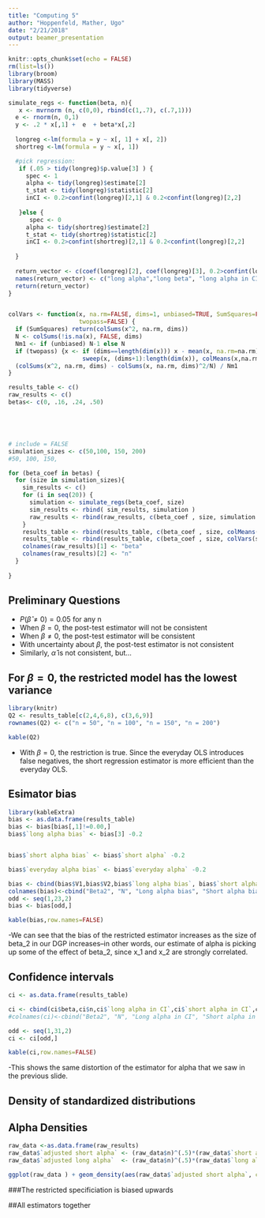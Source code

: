 ```yaml
---
title: "Computing 5"
author: "Hoppenfeld, Mather, Ugo"
date: "2/21/2018"
output: beamer_presentation
---
```


```r
knitr::opts_chunk$set(echo = FALSE)
rm(list=ls())
library(broom)
library(MASS)
library(tidyverse)
```



```r

simulate_regs <- function(beta, n){
   x <- mvrnorm (n, c(0,0), rbind(c(1,.7), c(.7,1)))
  e <- rnorm(n, 0,1)
  y <- .2 * x[,1] +  e  + beta*x[,2] 
  
  longreg <-lm(formula = y ~ x[, 1] + x[, 2])
  shortreg <-lm(formula = y ~ x[, 1])

  #pick regression:
   if (.05 > tidy(longreg)$p.value[3] ) {
     spec <- 1
     alpha <- tidy(longreg)$estimate[2]
     t_stat <- tidy(longreg)$statistic[2]
     inCI <- 0.2>confint(longreg)[2,1] & 0.2<confint(longreg)[2,2]
     
   }else {
      spec <- 0
     alpha <- tidy(shortreg)$estimate[2]
     t_stat <- tidy(shortreg)$statistic[2]
     inCI <- 0.2>confint(shortreg)[2,1] & 0.2<confint(longreg)[2,2]  
    
  }
  
  return_vector <- c(coef(longreg)[2], coef(longreg)[3], 0.2>confint(longreg)[2,1] & 0.2<confint(longreg)[2,2], coef(shortreg)[2], 0.2>confint(shortreg)[2,1] & 0.2<confint(shortreg)[2,2], spec, alpha, t_stat, inCI)
  names(return_vector) <- c("long alpha","long beta", "long alpha in CI", "short alpha" , "short alpha in CI", "Specification", "everyday alpha", "everyday t", "everday in CI" )
  return(return_vector)
}


colVars <- function(x, na.rm=FALSE, dims=1, unbiased=TRUE, SumSquares=FALSE,
                    twopass=FALSE) {
  if (SumSquares) return(colSums(x^2, na.rm, dims))
  N <- colSums(!is.na(x), FALSE, dims)
  Nm1 <- if (unbiased) N-1 else N
  if (twopass) {x <- if (dims==length(dim(x))) x - mean(x, na.rm=na.rm) else
                     sweep(x, (dims+1):length(dim(x)), colMeans(x,na.rm,dims))}
  (colSums(x^2, na.rm, dims) - colSums(x, na.rm, dims)^2/N) / Nm1
}
```



```r
results_table <- c()
raw_results <- c()
betas<- c(0, .16, .24, .50)





# include = FALSE
simulation_sizes <- c(50,100, 150, 200)
#50, 100, 150, 

for (beta_coef in betas) {
  for (size in simulation_sizes){
    sim_results <- c()
    for (i in seq(20)) {
      simulation <- simulate_regs(beta_coef, size)
      sim_results <- rbind( sim_results, simulation )
      raw_results <- rbind(raw_results, c(beta_coef , size, simulation ))
    }
    results_table <- rbind(results_table, c(beta_coef , size, colMeans(sim_results)))
    results_table <- rbind(results_table, c(beta_coef , size, colVars(sim_results)))
    colnames(raw_results)[1] <- "beta"
    colnames(raw_results)[2] <- "n"
  }
  
}
```


## Preliminary Questions
- $P(\hat{\beta} \neq 0) = 0.05$ for any n
- When $\beta = 0$, the post-test estimator will not be consistent
- When $\beta \neq 0$, the post-test estimator will be consistent
- With uncertainty about $\beta$, the post-test estimator is not consistent
- Similarly, $\hat{\alpha}$ is not consistent, but...

## For $\beta = 0$, the restricted model has the lowest variance
```r
library(knitr)
Q2 <- results_table[c(2,4,6,8), c(3,6,9)]
rownames(Q2) <- c("n = 50", "n = 100", "n = 150", "n = 200")
```

```r
kable(Q2)
```

- With $\beta = 0$, the restriction is true. Since the everyday OLS introduces false negatives, the short regression estimator is more efficient than the everyday OLS.




## Esimator bias

```r
library(kableExtra)
bias <- as.data.frame(results_table)
bias <- bias[bias[,1]!=0.00,]
bias$`long alpha bias` <- bias[3] -0.2


bias$`short alpha bias` <- bias$`short alpha` -0.2

bias$`everyday alpha bias` <- bias$`everyday alpha` -0.2

bias <- cbind(bias$V1,bias$V2,bias$`long alpha bias`, bias$`short alpha bias`,bias$`everyday alpha bias`)
colnames(bias)<-cbind("Beta2", "N", "Long alpha bias", "Short alpha bias", "Everyday alpha bias")
odd <- seq(1,23,2)
bias <- bias[odd,]

```

```r
kable(bias,row.names=FALSE) 
```
-We can see that the bias of the restricted estimator increases as the size of beta_2 in our DGP increases--in other words, our estimate of alpha is picking up some of the effect of beta_2, since x_1 and x_2 are strongly correlated.

## Confidence intervals

```r
ci <- as.data.frame(results_table)

ci <- cbind(ci$beta,ci$n,ci$`long alpha in CI`,ci$`short alpha in CI`,ci$`everday in CI`)
#colnames(ci)<-cbind("Beta2", "N", "Long alpha in CI", "Short alpha in CI", "Everyday alpha in CI")

odd <- seq(1,31,2)
ci <- ci[odd,]

```

```r
kable(ci,row.names=FALSE) 
```
-This shows the same distortion of the estimator for alpha that we saw in the previous slide.

## Density of standardized distributions

## Alpha Densities
```r
raw_data <-as.data.frame(raw_results)
raw_data$`adjusted short alpha` <- (raw_data$n)^(.5)*(raw_data$`short alpha` - .2)
raw_data$`adjusted long alpha`  <- (raw_data$n)^(.5)*(raw_data$`long alpha` - .2)

```


```r
ggplot(raw_data ) + geom_density(aes(raw_data$`adjusted short alpha`, color = "Restricted")) +geom_density(aes(raw_data$`adjusted long alpha`, color = "Unrestricted")) + facet_grid(raw_data$n~raw_data$beta)
```

###The restricted specificiation is biased upwards


##All estimators together
